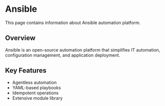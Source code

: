 # Ansible

This page contains information about Ansible automation platform.

## Overview

Ansible is an open-source automation platform that simplifies IT automation, configuration management, and application deployment.

## Key Features

- Agentless automation
- YAML-based playbooks
- Idempotent operations
- Extensive module library
